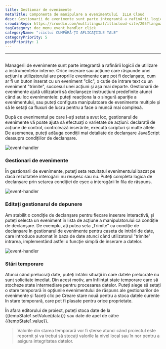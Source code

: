 ```yaml
---
title: Gestionar de evenimente
metaTitle: Componenta de manipulare a evenimentului  ILLA Cloud
desc: Gestionarii de evenimente sunt parte integrantă a rafinării logicii utilizării uneltelor interne
crowdinRepo: https://crowdin.com/multilingual/illacloud-site/205?languages=ro&filter=basic&value=0
tagCategory: doc_menu_event_handler_click
categoryName: ":ciclu: CUMPĂRĂ-ȚI APLICAȚIILE TALE"
categoryPriority: 5
postPriority: 1
---
```


* * *

## <h2 hidden>Gestionar de evenimente</h2>

Managerii de evenimente sunt parte integrantă a rafinării logicii de utilizare a instrumentelor interne. Orice inserare sau acțiune care răspunde unei acțiuni a utilizatorului are propriile evenimente care pot fi declanșate, cum ar fi un buton inserat cu un eveniment "clic", o cutie de intrare text cu un eveniment "trimite", succesul unei acţiuni şi aşa mai departe. Gestionarii de evenimente ajută utilizatorii să declanșeze instrucțiuni predefinite atunci când au loc evenimentele: puteți reacționa la o singură apariție a evenimentului, sau puteți configura manipulatoare de evenimente multiple și să le setați ca fluxuri de lucru pentru a face o muncă mai complexă.

După ce evenimentul pe care l-ați setat a avut loc, gestionarul de evenimente vă poate ajuta să efectuați o varietate de acțiuni: declarații de acțiune de control, controlează inserările, execută scripturi și multe altele. De asemenea, puteți adăuga condiții mai detaliate de declanșare JavaScript deasupra condițiilor de declanșare.

<img alt="event-handler" src='https://cdn.illacloud.com/official-website/img/official-site/event-handler-01.png' />

### Gestionari de evenimente

În gestionarii de evenimente, puteţi seta rezultatul evenimentului bazat pe dacă rezultatele interogării nu reuşesc sau nu. Puteți completa logica de declanșare prin setarea condiției de eșec a interogării în fila de răspuns.

<img alt="event-handler" src='https://cdn.illacloud.com/official-website/img/official-site/event-handler-02.png' />

### Editați gestionarul de depunere

Am stabilit o condiție de declanșare pentru fiecare inserare interactivă, și puteți selecta un eveniment în lista de acțiune a manipulatorului ca condiție de declanșare. De exemplu, ați putea seta „Trimite” ca condiție de declanșare în gestionarul de evenimente pentru caseta de intrări de date, care introduce automat în baza de date atunci când utilizatorul "trimite" intrarea, implementând astfel o funcţie simplă de inserare a datelor.

<img alt="event-handler" src='https://cdn.illacloud.com/official-website/img/official-site/event-handler-03.png' />

### Stări temporare

Atunci când prelucraţi date, puteţi întâlni situaţii în care datele prelucrate nu sunt solicitate imediat. Din acest motiv, am înfiinţat state temporare care să stocheze state intermediare pentru procesarea datelor. Puteți alege să setați o stare temporară în opțiunile evenimentului de răspuns ale gestionarilor de evenimente și faceți clic pe Creare stare nouă pentru a stoca datele curente în stare temporară, care pot fi plasate pentru orice proprietate.

În afara editorului de proiect, puteți stoca date de la {{tempState1.setValue(data)}} sau date de apel de către {{tempState1.value}}.

> Valorile din starea temporară vor fi șterse atunci când proiectul este repornit și va trebui să stocați valorile la nivel local sau în nor pentru a asigura integritatea datelor.
